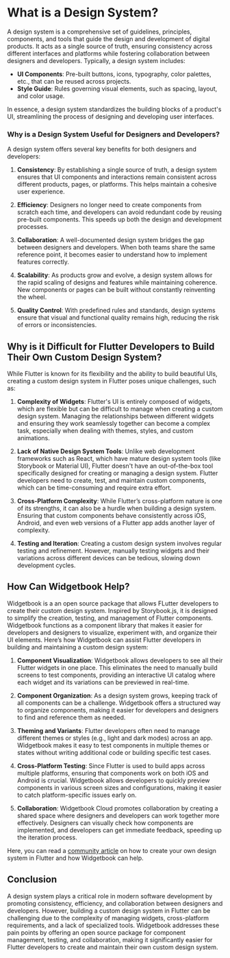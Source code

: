 # What is a Design System?

A design system is a comprehensive set of guidelines, principles, components, and tools that guide the design and development of digital products. It acts as a single source of truth, ensuring consistency across different interfaces and platforms while fostering collaboration between designers and developers. Typically, a design system includes:

- **UI Components**: Pre-built buttons, icons, typography, color palettes, etc., that can be reused across projects.
- **Style Guide**: Rules governing visual elements, such as spacing, layout, and color usage.

In essence, a design system standardizes the building blocks of a product's UI, streamlining the process of designing and developing user interfaces.

### Why is a Design System Useful for Designers and Developers?

A design system offers several key benefits for both designers and developers:

1. **Consistency**: By establishing a single source of truth, a design system ensures that UI components and interactions remain consistent across different products, pages, or platforms. This helps maintain a cohesive user experience.

2. **Efficiency**: Designers no longer need to create components from scratch each time, and developers can avoid redundant code by reusing pre-built components. This speeds up both the design and development processes.

3. **Collaboration**: A well-documented design system bridges the gap between designers and developers. When both teams share the same reference point, it becomes easier to understand how to implement features correctly.

4. **Scalability**: As products grow and evolve, a design system allows for the rapid scaling of designs and features while maintaining coherence. New components or pages can be built without constantly reinventing the wheel.

5. **Quality Control**: With predefined rules and standards, design systems ensure that visual and functional quality remains high, reducing the risk of errors or inconsistencies.

## Why is it Difficult for Flutter Developers to Build Their Own Custom Design System?

While Flutter is known for its flexibility and the ability to build beautiful UIs, creating a custom design system in Flutter poses unique challenges, such as:

1. **Complexity of Widgets**: Flutter's UI is entirely composed of widgets, which are flexible but can be difficult to manage when creating a custom design system. Managing the relationships between different widgets and ensuring they work seamlessly together can become a complex task, especially when dealing with themes, styles, and custom animations.

2. **Lack of Native Design System Tools**: Unlike web development frameworks such as React, which have mature design system tools (like Storybook or Material UI), Flutter doesn't have an out-of-the-box tool specifically designed for creating or managing a design system. Flutter developers need to create, test, and maintain custom components, which can be time-consuming and require extra effort.

3. **Cross-Platform Complexity**: While Flutter’s cross-platform nature is one of its strengths, it can also be a hurdle when building a design system. Ensuring that custom components behave consistently across iOS, Android, and even web versions of a Flutter app adds another layer of complexity.

4. **Testing and Iteration**: Creating a custom design system involves regular testing and refinement. However, manually testing widgets and their variations across different devices can be tedious, slowing down development cycles.

## How Can Widgetbook Help?

Widgetbook is a an open source package that allows FLutter developers to create their custom design system. Inspired by Storybook.js, it is designed to simplify the creation, testing, and management of Flutter components. Widgetbook functions as a component library that makes it easier for developers and designers to visualize, experiment with, and organize their UI elements. Here’s how Widgetbook can assist Flutter developers in building and maintaining a custom design system:

1. **Component Visualization**: Widgetbook allows developers to see all their Flutter widgets in one place. This eliminates the need to manually build screens to test components, providing an interactive UI catalog where each widget and its variations can be previewed in real-time.

2. **Component Organization**: As a design system grows, keeping track of all components can be a challenge. Widgetbook offers a structured way to organize components, making it easier for developers and designers to find and reference them as needed.

3. **Theming and Variants**: Flutter developers often need to manage different themes or styles (e.g., light and dark modes) across an app. Widgetbook makes it easy to test components in multiple themes or states without writing additional code or building specific test cases.

4. **Cross-Platform Testing**: Since Flutter is used to build apps across multiple platforms, ensuring that components work on both iOS and Android is crucial. Widgetbook allows developers to quickly preview components in various screen sizes and configurations, making it easier to catch platform-specific issues early on.

5. **Collaboration**: Widgetbook Cloud promotes collaboration by creating a shared space where designers and developers can work together more effectively. Designers can visually check how components are implemented, and developers can get immediate feedback, speeding up the iteration process.

Here, you can read a [community article](https://medium.com/@mregnauld/how-to-implement-your-design-system-in-a-flutter-app-1-2-d2e21b5fcffd) on how to create your own design system in Flutter and how Widgetbook can help.


## Conclusion

A design system plays a critical role in modern software development by promoting consistency, efficiency, and collaboration between designers and developers. However, building a custom design system in Flutter can be challenging due to the complexity of managing widgets, cross-platform requirements, and a lack of specialized tools. Widgetbook addresses these pain points by offering an open source package for component management, testing, and collaboration, making it significantly easier for Flutter developers to create and maintain their own custom design system.